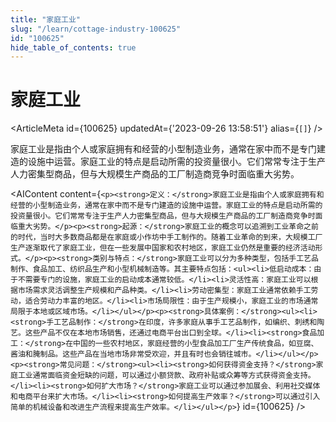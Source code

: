 ```yaml
---
title: "家庭工业"
slug: "/learn/cottage-industry-100625"
id: "100625"
hide_table_of_contents: true
---
```



# 家庭工业

<ArticleMeta id={100625} updatedAt={'2023-09-26 13:58:51'} alias={`[]`} />
<div className='border-solid border-b border-t-0 my-4 border-[var(--ifm-color-gray-300)]' />

家庭工业是指由个人或家庭拥有和经营的小型制造业务，通常在家中而不是专门建造的设施中运营。家庭工业的特点是启动所需的投资量很小。它们常常专注于生产人力密集型商品，但与大规模生产商品的工厂制造商竞争时面临重大劣势。

<AIContent content={`<p><strong>定义：</strong>家庭工业是指由个人或家庭拥有和经营的小型制造业务，通常在家中而不是专门建造的设施中运营。家庭工业的特点是启动所需的投资量很小。它们常常专注于生产人力密集型商品，但与大规模生产商品的工厂制造商竞争时面临重大劣势。</p><p><strong>起源：</strong>家庭工业的概念可以追溯到工业革命之前的时代，当时大多数商品都是在家庭或小作坊中手工制作的。随着工业革命的到来，大规模工厂生产逐渐取代了家庭工业，但在一些发展中国家和农村地区，家庭工业仍然是重要的经济活动形式。</p><p><strong>类别与特点：</strong>家庭工业可以分为多种类型，包括手工艺品制作、食品加工、纺织品生产和小型机械制造等。其主要特点包括：<ul><li>低启动成本：由于不需要专门的设施，家庭工业的启动成本通常较低。</li><li>灵活性高：家庭工业可以根据市场需求灵活调整生产规模和产品种类。</li><li>劳动密集型：家庭工业通常依赖手工劳动，适合劳动力丰富的地区。</li><li>市场局限性：由于生产规模小，家庭工业的市场通常局限于本地或区域市场。</li></ul></p><p><strong>具体案例：</strong><ul><li><strong>手工艺品制作：</strong>在印度，许多家庭从事手工艺品制作，如编织、刺绣和陶艺。这些产品不仅在本地市场销售，还通过电商平台出口到全球。</li><li><strong>食品加工：</strong>在中国的一些农村地区，家庭经营的小型食品加工厂生产传统食品，如豆腐、酱油和腌制品。这些产品在当地市场非常受欢迎，并且有时也会销往城市。</li></ul></p><p><strong>常见问题：</strong><ul><li><strong>如何获得资金支持？</strong>家庭工业通常面临资金短缺的问题，可以通过小额贷款、政府补贴或众筹等方式获得资金支持。</li><li><strong>如何扩大市场？</strong>家庭工业可以通过参加展会、利用社交媒体和电商平台来扩大市场。</li><li><strong>如何提高生产效率？</strong>可以通过引入简单的机械设备和改进生产流程来提高生产效率。</li></ul></p>`} id={100625} />
